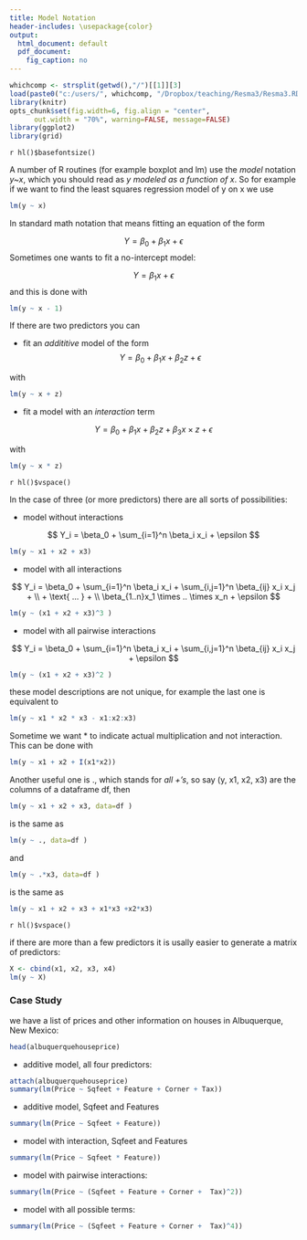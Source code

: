 ```yaml
---
title: Model Notation
header-includes: \usepackage{color}
output:
  html_document: default
  pdf_document:
    fig_caption: no
---
```


<style>
table, th, td { text-align:right; }
th, td {padding: 10px;}
</style>

```r
whichcomp <- strsplit(getwd(),"/")[[1]][3]
load(paste0("c:/users/", whichcomp, "/Dropbox/teaching/Resma3/Resma3.RData"))
library(knitr)
opts_chunk$set(fig.width=6, fig.align = "center", 
      out.width = "70%", warning=FALSE, message=FALSE)
library(ggplot2)
library(grid)
```
`r hl()$basefontsize()`

A number of R routines (for example boxplot and lm) use the *model* notation *y~x*, which you should read as *y modeled as a function of x*. So for example if we want to find the least squares regression model of y on x we use

```r
lm(y ~ x)
```

In standard math notation that means fitting an equation of the form

$$
Y = \beta_0 + \beta_1 x + \epsilon
$$
Sometimes one wants to fit a no-intercept model:

$$
Y = \beta_1 x + \epsilon
$$
and this is done with

```r
lm(y ~ x - 1)
```

If there are two predictors you can 

-  fit an *addititive* model of the form
$$
Y = \beta_0 + \beta_1 x + \beta_2 z + \epsilon
$$

with

```r
lm(y ~ x + z)
```

-  fit a model with an *interaction* term 

$$
Y = \beta_0 + \beta_1 x + \beta_2 z + \beta_3 x \times z + \epsilon
$$

with

```r
lm(y ~ x * z)
```

`r hl()$vspace()`

In the case of three (or more predictors) there are all sorts of possibilities:

-  model without interactions

$$
Y_i = \beta_0 + \sum_{i=1}^n \beta_i x_i + \epsilon
$$

```r
lm(y ~ x1 + x2 + x3)
```

-  model with all interactions

$$
Y_i = \beta_0 + \sum_{i=1}^n \beta_i x_i +
\sum_{i,j=1}^n \beta_{ij} x_i x_j + \\
+ \text{ ... } + \\
\beta_{1..n}x_1 \times .. \times x_n + \epsilon
$$

```r
lm(y ~ (x1 + x2 + x3)^3 )
```

-  model with all pairwise interactions

$$
Y_i = \beta_0 + \sum_{i=1}^n \beta_i x_i + 
\sum_{i,j=1}^n \beta_{ij} x_i x_j  + \epsilon
$$

```r
lm(y ~ (x1 + x2 + x3)^2 )
```

these model descriptions are not unique, for example the last one is equivalent to

```r
lm(y ~ x1 * x2 * x3 - x1:x2:x3)
```

Sometime we want * to indicate actual multiplication and not interaction. This can be done with

```r
lm(y ~ x1 + x2 + I(x1*x2))
```

Another useful one is ., which stands for *all +'s*, so say (y, x1, x2, x3) are the columns of a dataframe df, then

```r
lm(y ~ x1 + x2 + x3, data=df )
```

is the same as

```r
lm(y ~ ., data=df )
```

and

```r
lm(y ~ .*x3, data=df )
```

is the same as

```r
lm(y ~ x1 + x2 + x3 + x1*x3 +x2*x3)
```

`r hl()$vspace()`

if there are more than a few predictors it is usally easier to generate a matrix of predictors:

```r
X <- cbind(x1, x2, x3, x4)
lm(y ~ X)
```


### Case Study

we have a list of prices and other information on houses in Albuquerque, New Mexico:

```r
head(albuquerquehouseprice)
```

-  additive model, all four predictors:

```r
attach(albuquerquehouseprice)
summary(lm(Price ~ Sqfeet + Feature + Corner + Tax))
```

- additive model, Sqfeet and Features

```r
summary(lm(Price ~ Sqfeet + Feature))
```

- model with interaction, Sqfeet and Features

```r
summary(lm(Price ~ Sqfeet * Feature))
```

- model with pairwise interactions:

```r
summary(lm(Price ~ (Sqfeet + Feature + Corner +  Tax)^2))
```

- model with all possible terms:

```r
summary(lm(Price ~ (Sqfeet + Feature + Corner +  Tax)^4))
```


